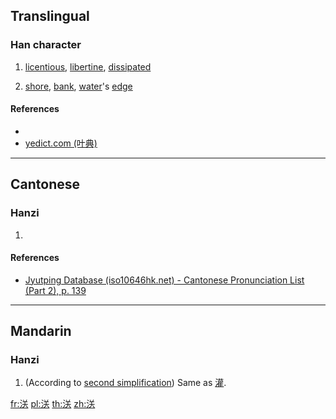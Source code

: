 {{character info/new}}
==Translingual==

===Han character===
{{Han char|rn=85|rad=水|as=06|sn=9|four=38134|canj=ETK|ids=⿰氵关}}

# {{lb|zh|archaic}} [[licentious]], [[libertine]], [[dissipate]]d
# [[shore]], [[bank]], [[water]]'s [[edge]]

====References====
* {{Han ref|kx=0623.150|dkj=17441|hdz=31616.020|uh=6D42|ud=27970|bh=CF7E|bd=53118}}
* [http://yedict.com/htm/6D/6D42.htm yedict.com (叶典)]

----

==Cantonese==

===Hanzi===
{{yue-hanzi|jyut=[[gun3]]|y=gun3}}

# {{defn|lang=yue|sort=水06}}

====References====
*[http://www.iso10646hk.net/jp/document/download.jsp Jyutping Database (iso10646hk.net) - Cantonese Pronunciation List (Part 2), p. 139]

----

==Mandarin==

===Hanzi===
{{cmn-hanzi|pin=[[yì]] ([[yi4]])|wg=i<sup>4</sup>}}

# (According to [[w:Second_round_of_simplified_Chinese_characters|second simplification]]) Same as [[灌]].

[[fr:浂]]
[[pl:浂]]
[[th:浂]]
[[zh:浂]]